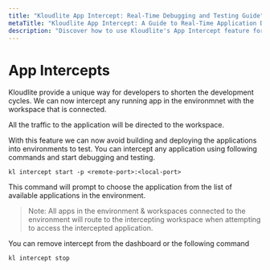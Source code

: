 ```yaml
---
title: "Kloudlite App Intercept: Real-Time Debugging and Testing Guide"
metaTitle: "Kloudlite App Intercept: A Guide to Real-Time Application Debugging"
description: "Discover how to use Kloudlite's App Intercept feature for debugging and testing applications in real-time. This guide explains how to intercept app traffic, inspect requests, and troubleshoot issues efficiently"
---
```



# App Intercepts

Kloudlite provide a unique way for developers to shorten the development cycles. We can now intercept 
any running app in the environmnet with the workspace that is connected.

All the traffic to the application will be directed to the workspace.

With this feature we can now avoid building and deploying the applications into environments to test. 
You can intercept any application using following commands and start debugging and testing.

```shell
kl intercept start -p <remote-port>:<local-port>
```

This command will prompt to choose the application from the list of available applications in the environment.

> Note: All apps in the environment & workspaces connected to the environment will route to the intercepting 
workspace when attempting to access the intercepted application.

You can remove intercept from the dashboard or the following command

```shell
kl intercept stop
```

<VideoPlayer src="/docs/workspace/app-intercept.mp4"/>

